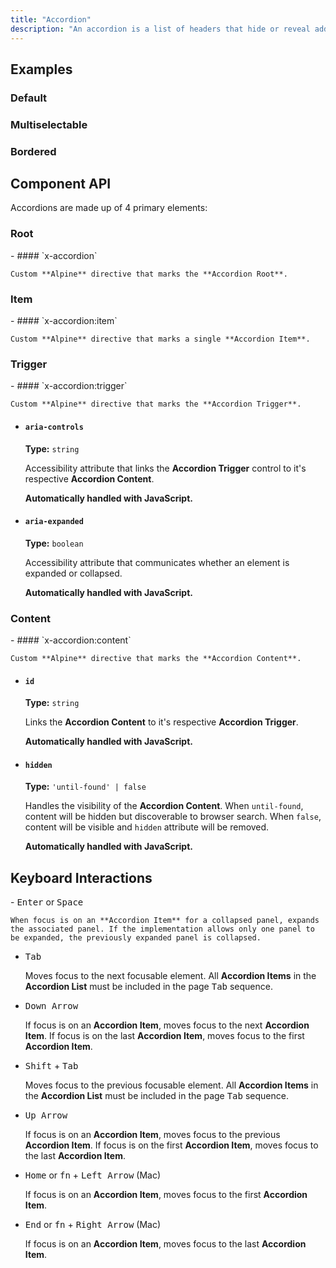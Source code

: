 ```yaml
---
title: "Accordion"
description: "An accordion is a list of headers that hide or reveal additional content when selected."
---
```


## Examples

### Default

<ComponentPreview title="Accordion Default" component="accordion" variant="accordion" />

### Multiselectable

<ComponentPreview title="Accordion Multiple" component="accordion" variant="accordion-multiple" />

### Bordered

<ComponentPreview title="Accordion Bordered" component="accordion" variant="accordion-bordered" />

## Component API

Accordions are made up of 4 primary elements:

### Root

<ContentList>
  - #### `x-accordion`
    
    Custom **Alpine** directive that marks the **Accordion Root**.
</ContentList>

### Item

<ContentList>
  - #### `x-accordion:item`
    
    Custom **Alpine** directive that marks a single **Accordion Item**.
</ContentList>

### Trigger

<ContentList>
  - #### `x-accordion:trigger`
    
    Custom **Alpine** directive that marks the **Accordion Trigger**.
  
  - #### `aria-controls`
    
    **Type:** `string`
  
    Accessibility attribute that links the **Accordion Trigger** control to it's respective **Accordion Content**. 
    
    **Automatically handled with JavaScript.**
  
  - #### `aria-expanded`
    
    **Type:** `boolean`
  
    Accessibility attribute that communicates whether an element is expanded or collapsed. 
    
    **Automatically handled with JavaScript.**
</ContentList>

### Content

<ContentList>
  - #### `x-accordion:content`
    
    Custom **Alpine** directive that marks the **Accordion Content**.
  
  - #### `id`
    **Type:** `string`
  
    Links the **Accordion Content** to it's respective **Accordion Trigger**. 
    
    **Automatically handled with JavaScript.**
  
  - #### `hidden`
    **Type:** `'until-found' | false`
  
    Handles the visibility of the **Accordion Content**. When `until-found`, content will be hidden but discoverable to browser search. When `false`, content will be visible and `hidden` attribute will be removed. 
    
    **Automatically handled with JavaScript.**
</ContentList>

## Keyboard Interactions

<ContentList>
  - <kbd>Enter</kbd> or <kbd>Space</kbd>
  
    When focus is on an **Accordion Item** for a collapsed panel, expands the associated panel. If the implementation allows only one panel to be expanded, the previously expanded panel is collapsed.
  
  - <kbd>Tab</kbd>
  
    Moves focus to the next focusable element. All **Accordion Items** in the **Accordion List** must be included in the page <kbd>Tab</kbd> sequence.
  
  - <kbd>Down Arrow</kbd>
  
    If focus is on an **Accordion Item**, moves focus to the next **Accordion Item**. If focus is on the last **Accordion Item**, moves focus to the first **Accordion Item**.
  
  - <kbd>Shift</kbd> + <kbd>Tab</kbd>
  
    Moves focus to the previous focusable element. All **Accordion Items** in the **Accordion List** must be included in the page <kbd>Tab</kbd> sequence.
  
  - <kbd>Up Arrow</kbd>
  
    If focus is on an **Accordion Item**, moves focus to the previous **Accordion Item**. If focus is on the first **Accordion Item**, moves focus to the last **Accordion Item**.
  
  - <kbd>Home</kbd> or <kbd>fn</kbd> + <kbd>Left Arrow</kbd> (Mac)
  
    If focus is on an **Accordion Item**, moves focus to the first **Accordion Item**.
  
  - <kbd>End</kbd> or <kbd>fn</kbd> + <kbd>Right Arrow</kbd> (Mac)
  
    If focus is on an **Accordion Item**, moves focus to the last **Accordion Item**.
</ContentList>
